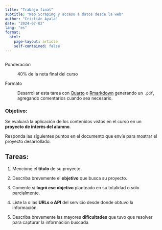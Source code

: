 ```yaml
---
title: "Trabajo final"
subtitle: "Web Scraping y acceso a datos desde la web"
author: "Cristián Ayala"
date: "2024-07-02"
lang: "es"
format:
  html:
    page-layout: article
    self-contained: false
---
```


```r
```

Ponderación

:   40% de la nota final del curso

Formato

:   Desarrollar esta tarea con [Quarto](https://quarto.org/docs/get-started/hello/rstudio.html) o [Rmarkdown](https://rmarkdown.rstudio.com/lesson-1.html) generando un `.pdf`, agregando comentarios cuando sea necesario.

### Objetivo:

Se evaluará la aplicación de los contenidos vistos en el curso en un **proyecto de interés del alumno**.

Responda las siguientes puntos en el documento que envíe para mostrar el proyecto desarrollado.

## Tareas:

1)    Mencione el **título** de su proyecto.

1)    Describa brevemente el **objetivo** que busca su proyecto.

1)    Comente si **logró ese objetivo** planteado en su totalidad o solo parcialmente.

1)    Liste la o las **URLs o API** del servicio desde donde obtuvo la información.

1)    Describa brevemente las mayores **dificultades** que tuvo que resolver para capturar la información buscada.


